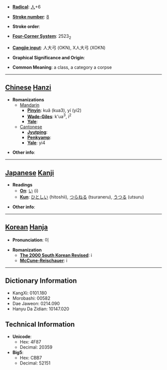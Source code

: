 * '''[[Wiktionary:Chinese radical index| Radical]]''': [[Wiktionary:Chinese radical index 人|人]]+6

* '''[[Wiktionary:Chinese total strokes index|Stroke number]]''': [[Wiktionary:Chinese total strokes index 8|8]]

* '''Stroke order''': 

* '''[[Wiktionary:Chinese four corner index|Four-Corner System]]''': 2523<sub>2</sub>

* '''[[Wiktionary:Chinese Cangjie index|Cangjie input]]''': 人大弓 (OKN), X人大弓 (XOKN)

* '''Graphical Significance and Origin''': 

* '''Common Meaning''': a class, a category a corpse

----

== [[Chinese]] [[Hanzi]] ==

* '''Romanizations'''
** [[Mandarin]]
*** '''[[Pinyin]]''': kuǎ (kua3), yí (yi2)
*** '''[[Wade-Giles]]''': k'ua<sup>3</sup>, i<sup>2</sup>
*** '''[[Yale]]''': 
**[[Cantonese]]
***'''[[Jyutping]]''':
***'''[[Penkyamp]]''': 
***'''[[Yale]]''': yi4

* '''Other info''': 

----

== [[Japanese]] [[Kanji]] ==

* '''Readings'''
** '''[[On]]''': [[い]] (i)
** '''[[Kun]]''': [[ひとしい]] (hitoshii), [[つらねる]] (tsuraneru), [[うつる]] (utsuru)

* '''Other info''':  

----

== [[Korean]] [[Hanja]] ==

* '''Pronunciation''': 이

* '''Romanization'''
** '''[[The 2000 South Korean Revised Romanization|The 2000 South Korean Revised]]''': i
** '''[[McCune-Reischauer]]''': i

----

== Dictionary Information ==

* KangXi: 0101.180
* Morobashi: 00582
* Dae Jaweon: 0214.090
* Hanyu Da Zidian: 10147.020

== Technical Information ==

* '''Unicode''':
** Hex: 4F87
** Decimal: 20359
* '''Big5''':
** Hex: CBB7
** Decimal: 52151